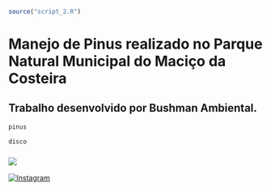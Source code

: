 ```r
source("script_2.R")
```

# Manejo de Pinus realizado no Parque Natural Municipal do Maciço da Costeira

## Trabalho desenvolvido por **Bushman Ambiental**.

```r
pinus
```

```r
disco
```

### <a href = "mailto:bushman.ambiental@gmail.com"><img src="https://img.shields.io/badge/-Gmail-%23333?style=for-the-badge&logo=gmail&logoColor=white" target="_blank"></a>
<a href = "https://www.instagram.com/bushman_ambiental/?hl=en"><img alt="Instagram" src="https://img.shields.io/badge/Instagram-E4405F?style=for-the-badge&logo=instagram&logoColor=white">

